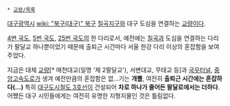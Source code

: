  * [[교량/목록]]

[[대구광역시]] [[wiki: "북구(대구)" 북구]] [[칠곡]]지구와 대구 도심을 연결하는 [[교량]]이다.

[[4번 국도]], [[5번 국도]], [[25번 국도]]의 한 다리로서, 예전에는 [[칠곡]]과 도심을 연결하는 다리가 팔달교 하나뿐이었기 때문에 출퇴근 시간마다 서울 한강 다리 이상의 혼잡함을 보여주었다.

지금은 대체 [[교량]][* 매천대교(일명 '제 2팔달교'), 서변대교, 무태교 등]과 [[국우터널]], [[중앙고속도로]]가 생겨 예전만큼의 혼잡함은 없...기는 '''개뿔''', 여전히 '''출퇴근 시간에는 혼잡하다(...)''' 특히 [[대구도시철도 3호선]]이 건설되어 '''차로 하나가 줄어든 팔달로에서는 더하다'''. 어쨌든 대구 시민들에게는 여전히 유명한 지형지물인 것은 틀림없다.
